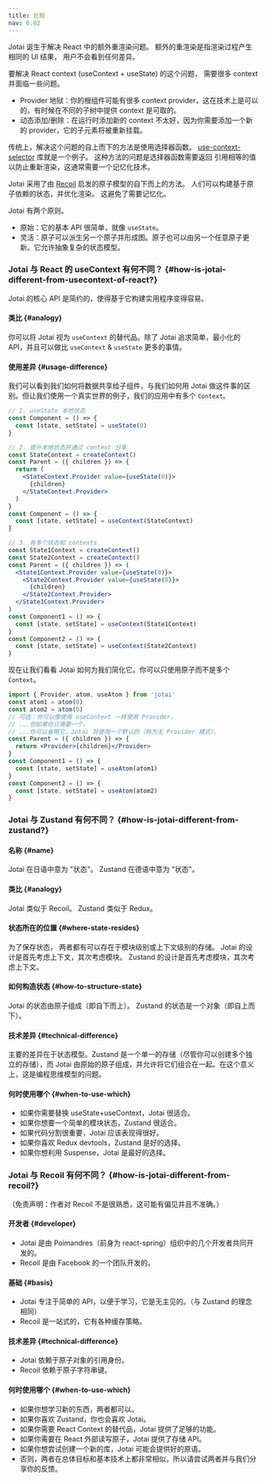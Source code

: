 ```yaml
---
title: 比较
nav: 6.02
---
```


Jotai 诞生于解决 React 中的额外重渲染问题。
额外的重渲染是指渲染过程产生相同的 UI 结果，
用户不会看到任何差异。

要解决 React context (useContext + useState) 的这个问题，
需要很多 context 并面临一些问题。

- Provider 地狱：你的根组件可能有很多 context provider，这在技术上是可以的，有时候在不同的子树中提供 context 是可取的。
- 动态添加/删除：在运行时添加新的 context 不太好，因为你需要添加一个新的 provider，它的子元素将被重新挂载。

传统上，解决这个问题的自上而下的方法是使用选择器函数。
[use-context-selector](https://github.com/dai-shi/use-context-selector) 库就是一个例子。
这种方法的问题是选择器函数需要返回
引用相等的值以防止重新渲染，这通常需要一个记忆化技术。

Jotai 采用了由 [Recoil](https://recoiljs.org/) 启发的原子模型的自下而上的方法。
人们可以构建基于原子依赖的状态，并优化渲染。
这避免了需要记忆化。

Jotai 有两个原则。

- 原始：它的基本 API 很简单，就像 `useState`。
- 灵活：原子可以派生另一个原子并形成图。原子也可以由另一个任意原子更新。它允许抽象复杂的状态模型。

### Jotai 与 React 的 useContext 有何不同？ {#how-is-jotai-different-from-usecontext-of-react?}

Jotai 的核心 API 是简约的，使得基于它构建实用程序变得容易。

#### 类比 {#analogy}

你可以将 Jotai 视为 `useContext` 的替代品。除了 Jotai 追求简单，最小化的 API，并且可以做比 `useContext` & `useState` 更多的事情。

#### 使用差异 {#usage-difference}

我们可以看到我们如何将数据共享给子组件，与我们如何用 Jotai 做这件事的区别。但让我们使用一个真实世界的例子，我们的应用中有多个 `Context`。

```jsx
// 1. useState 本地状态
const Component = () => {
  const [state, setState] = useState(0)
}

// 2. 提升本地状态并通过 context 分享
const StateContext = createContext()
const Parent = ({ children }) => {
  return (
    <StateContext.Provider value={useState(0)}>
      {children}
    </StateContext.Provider>
  )
}
const Component = () => {
  const [state, setState] = useContext(StateContext)
}

// 3. 有多个状态和 contexts
const State1Context = createContext()
const State2Context = createContext()
const Parent = ({ children }) => (
  <State1Context.Provider value={useState(0)}>
    <State2Context.Provider value={useState(0)}>
      {children}
    </State2Context.Provider>
  </State1Context.Provider>
)
const Component1 = () => {
  const [state, setState] = useContext(State1Context)
}
const Component2 = () => {
  const [state, setState] = useContext(State2Context)
}
```

现在让我们看看 Jotai 如何为我们简化它。你可以只使用原子而不是多个 `Context`。

```jsx
import { Provider, atom, useAtom } from 'jotai'
const atom1 = atom(0)
const atom2 = atom(0)
// 可选：你可以像使用 useContext 一样使用 Provider，
// ...但如果你只需要一个，
// ...你可以省略它，Jotai 将使用一个默认的（称为无 Provider 模式）。
const Parent = ({ children }) => {
  return <Provider>{children}</Provider>
}
const Component1 = () => {
  const [state, setState] = useAtom(atom1)
}
const Component2 = () => {
  const [state, setState] = useAtom(atom2)
}
```

### Jotai 与 Zustand 有何不同？ {#how-is-jotai-different-from-zustand?}

#### 名称 {#name}

Jotai 在日语中意为 "状态"。
Zustand 在德语中意为 "状态"。

#### 类比 {#analogy}

Jotai 类似于 Recoil。
Zustand 类似于 Redux。

#### 状态所在的位置 {#where-state-resides}

为了保存状态，
两者都有可以存在于模块级别或上下文级别的存储。
Jotai 的设计是首先考虑上下文，其次考虑模块。
Zustand 的设计是首先考虑模块，其次考虑上下文。

#### 如何构造状态 {#how-to-structure-state}

Jotai 的状态由原子组成（即自下而上）。
Zustand 的状态是一个对象（即自上而下）。

#### 技术差异 {#technical-difference}

主要的差异在于状态模型。Zustand 是一个单一的存储（尽管你可以创建多个独立的存储），而 Jotai 由原始的原子组成，并允许将它们组合在一起。在这个意义上，这是编程思维模型的问题。

#### 何时使用哪个 {#when-to-use-which}

- 如果你需要替换 useState+useContext，Jotai 很适合。
- 如果你想要一个简单的模块状态，Zustand 很适合。
- 如果代码分割很重要，Jotai 应该表现得很好。
- 如果你喜欢 Redux devtools，Zustand 是好的选择。
- 如果你想利用 Suspense，Jotai 是最好的选择。

### Jotai 与 Recoil 有何不同？ {#how-is-jotai-different-from-recoil?}

（免责声明：作者对 Recoil 不是很熟悉，这可能有偏见并且不准确。）

#### 开发者 {#developer}

- Jotai 是由 Poimandres（前身为 react-spring）组织中的几个开发者共同开发的。
- Recoil 是由 Facebook 的一个团队开发的。

#### 基础 {#basis}

- Jotai 专注于简单的 API，以便于学习，它是无主见的。（与 Zustand 的理念相同）
- Recoil 是一站式的，它有各种缓存策略。

#### 技术差异 {#technical-difference}

- Jotai 依赖于原子对象的引用身份。
- Recoil 依赖于原子字符串键。

#### 何时使用哪个 {#when-to-use-which}

- 如果你想学习新的东西，两者都可以。
- 如果你喜欢 Zustand，你也会喜欢 Jotai。
- 如果你需要 React Context 的替代品，Jotai 提供了足够的功能。
- 如果你需要在 React 外部读写原子，Jotai 提供了存储 API。
- 如果你想尝试创建一个新的库，Jotai 可能会提供好的原语。
- 否则，两者在总体目标和基本技术上都非常相似，所以请尝试两者并与我们分享你的反馈。
